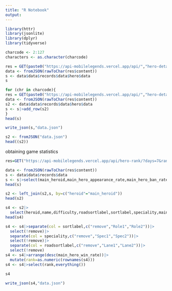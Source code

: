 ```yaml
---
title: "R Notebook"
output:
---
```


```r
library(httr)
library(jsonlite)
library(dplyr)
library(tidyverse)
```

```r
charcode <- 2:127
characters <- as.character(charcode)
```

```r
res = GET(paste0("https://api-mobilelegends.vercel.app/api/","hero-detail/","1"))
data <- fromJSON(rawToChar(res$content))
s <- data$data$records$data$hero$data
s
```

```r
for (chr in charcode){
res = GET(paste0("https://api-mobilelegends.vercel.app/api/","hero-detail/",chr))
data <- fromJSON(rawToChar(res$content))
s2 <- data$data$records$data$hero$data
s <- s|>add_row(s2)
}
head(s)
```

```r
write_json(s,"data.json")
```

```r
s2 <- fromJSON("data.json")
head((s2))
```

obtaining game statistics

```r
res=GET("https://api-mobilelegends.vercel.app/api/hero-rank/?days=7&rank=mythic&size=126&index=1&sort_field=win_rate&sort_order=desc")
```

```r
data <- fromJSON(rawToChar(res$content))
s <- data$data$records$data
s <- s|>select(main_heroid,main_hero_appearance_rate,main_hero_ban_rate,main_hero_win_rate)
head(s)
```

```r
s2 <- left_join(s2,s, by=c("heroid"="main_heroid"))
head(s2)
```

```r
s4 <- s2|>
  select(heroid,name,difficulty,roadsortlabel,sortlabel,speciality,main_hero_appearance_rate,main_hero_ban_rate,main_hero_win_rate,story,sorticon1,sorticon2,roadsorticon1,roadsorticon2,smallmap,head)
head(s4)
```

```r
s4 <- s4|>separate(col = sortlabel,c("remove","Role1","Role2"))|>
  select(!remove)|>
  separate(col = speciality,c("remove","Spec1","Spec2"))|>
  select(!remove)|>
  separate(col = roadsortlabel,c("remove","Lane1","Lane2"))|>
  select(!remove)
s4 <- s4|>arrange(desc(main_hero_win_rate))|>
  mutate(rank=as.numeric(rownames(s4)))
s4 <- s4|>select(rank,everything())
```

```r
s4
```

```r
write_json(s4,"data.json")
```
